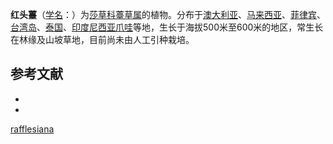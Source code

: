 {{Speciesbox
| name = 红头薹
| status = 
| status_system = 
| image =
| genus = Carex
| species = rafflesiana
| authority = Boott
}}

'''红头薹'''（[[学名|学名]]：{{lang|la|''Carex rafflesiana''}}）为[[莎草科|莎草科]][[薹草属|薹草属]]的植物。分布于[[澳大利亚|澳大利亚]]、[[马来西亚|马来西亚]]、[[菲律宾|菲律宾]]、[[台湾岛|台湾岛]]、[[泰国|泰国]]、[[印度尼西亚|印度尼西亚]][[爪哇|爪哇]]等地，生长于海拔500米至600米的地区，常生长在林缘及山坡草地，目前尚未由人工引种栽培。

== 参考文献 ==

* {{cite web| url =http://www.bioinfo.cn/db05/KmzwSpecies.php?action=view&id=6800| title =红头薹草| work =《中国高等植物数据库全库》| publisher =中国科学院微生物研究所| author =昆明植物研究所| accessdate =2009-02-24| deadurl =yes| archiveurl =https://web.archive.org/web/20160305030241/http://www.bioinfo.cn/db05/KmzwSpecies.php?action=view&id=6800| archivedate =2016-03-05}}
* {{TaiBNET| zh=紅頭薹 | id=201255 | binomial=Carex rafflesiana | authority=Boott, 1846 | var= | accessdate=2013-01-24}}
{{Taxonbar|from=Q15227174}}

{{DEFAULTSORT:Carex rafflesiana}}
[[Category:薹草属|rafflesiana]]


{{Carex-stub}}